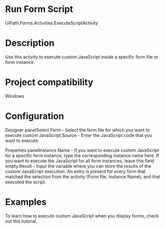﻿# Run Form Script

UiPath.Forms.Activities.ExecuteScriptActivity

# Description

Use this activity to execute custom JavaScript inside a specific form file or form
                instance.

# Project compatibility

Windows

# Configuration

Designer panelSelect Form - Select the form file for which you want
                        to execute custom JavaScript.Source - Enter the JavaScript code that you want to
                        execute.

Properties panelInstance
                            Name - If you want to execute custom JavaScript for a
                        specific form instance, type the corresponding instance name here. If you
                        want to execute the JavaScript for all form instances, leave this field
                        empty.Result - Input the variable where you can store the
                        results of the custom JavaScript execution. An entry is present for every
                        form that matched the selection from the activity (Form file, Instance
                        Name), and that executed the script.

# Examples

To learn how to execute custom JavaScript when you display forms, check out this
                    tutorial.
